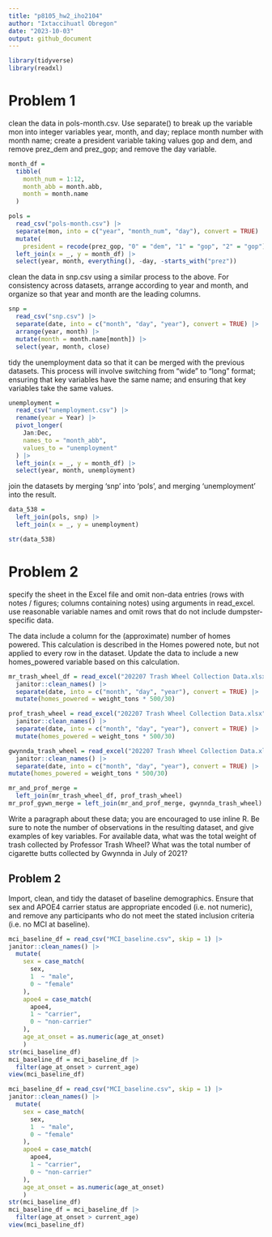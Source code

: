 ```yaml
---
title: "p8105_hw2_iho2104"
author: "Ixtaccihuatl Obregon"
date: "2023-10-03"
output: github_document
---
```



```r
library(tidyverse)
library(readxl)
```

# Problem 1 

clean the data in pols-month.csv. Use separate() to break up the variable mon into integer variables year, month, and day; replace month number with month name; create a president variable taking values gop and dem, and remove prez_dem and prez_gop; and remove the day variable.

```r
month_df = 
  tibble(
    month_num = 1:12,
    month_abb = month.abb,
    month = month.name
  )

pols = 
  read_csv("pols-month.csv") |>
  separate(mon, into = c("year", "month_num", "day"), convert = TRUE) |>
  mutate(
    president = recode(prez_gop, "0" = "dem", "1" = "gop", "2" = "gop")) |>
  left_join(x = _, y = month_df) |> 
  select(year, month, everything(), -day, -starts_with("prez")) 
```

clean the data in snp.csv using a similar process to the above. For consistency across datasets, arrange according to year and month, and organize so that year and month are the leading columns.

```r
snp = 
  read_csv("snp.csv") |>
  separate(date, into = c("month", "day", "year"), convert = TRUE) |>
  arrange(year, month) |>
  mutate(month = month.name[month]) |>
  select(year, month, close) 
```

tidy the unemployment data so that it can be merged with the previous datasets. This process will involve switching from “wide” to “long” format; ensuring that key variables have the same name; and ensuring that key variables take the same values.

```r
unemployment = 
  read_csv("unemployment.csv") |>
  rename(year = Year) |>
  pivot_longer(
    Jan:Dec, 
    names_to = "month_abb",
    values_to = "unemployment"
  ) |> 
  left_join(x = _, y = month_df) |> 
  select(year, month, unemployment)
```

join the datasets by merging 'snp' into 'pols', and merging 'unemployment' into the result.

```r
data_538 = 
  left_join(pols, snp) |>
  left_join(x = _, y = unemployment)

str(data_538)
```

# Problem 2

specify the sheet in the Excel file and omit non-data entries (rows with notes / figures; columns containing notes) using arguments in read_excel. use reasonable variable names and omit rows that do not include dumpster-specific data. 

The data include a column for the (approximate) number of homes powered. This calculation is described in the Homes powered note, but not applied to every row in the dataset. Update the data to include a new homes_powered variable based on this calculation.

```r

mr_trash_wheel_df = read_excel("202207 Trash Wheel Collection Data.xlsx", sheet = "Mr. Trash Wheel", col_names = TRUE) |> 
  janitor::clean_names() |> 
  separate(date, into = c("month", "day", "year"), convert = TRUE) |> 
  mutate(homes_powered = weight_tons * 500/30) 
```




```r

prof_trash_wheel = read_excel("202207 Trash Wheel Collection Data.xlsx", sheet = "Professor Trash Wheel", range= "B2:N547", col_names = TRUE) |> 
  janitor::clean_names() |> 
  separate(date, into = c("month", "day", "year"), convert = TRUE) |> 
  mutate(homes_powered = weight_tons * 500/30) 
```

```r

gwynnda_trash_wheel = read_excel("202207 Trash Wheel Collection Data.xlsx", sheet = "Gwynnda Trash Wheel", col_names = TRUE) |> 
  janitor::clean_names() |> 
  separate(date, into = c("month", "day", "year"), convert = TRUE) |> 
mutate(homes_powered = weight_tons * 500/30) 
```

```r
mr_and_prof_merge = 
  left_join(mr_trash_wheel_df, prof_trash_wheel)
mr_prof_gywn_merge = left_join(mr_and_prof_merge, gwynnda_trash_wheel)

```


Write a paragraph about these data; you are encouraged to use inline R. Be sure to note the number of observations in the resulting dataset, and give examples of key variables. For available data, what was the total weight of trash collected by Professor Trash Wheel? What was the total number of cigarette butts collected by Gwynnda in July of 2021?

## Problem 2

Import, clean, and tidy the dataset of baseline demographics. Ensure that sex and APOE4 carrier status are appropriate encoded (i.e. not numeric), and remove any participants who do not meet the stated inclusion criteria (i.e. no MCI at baseline). 

```r
mci_baseline_df = read_csv("MCI_baseline.csv", skip = 1) |> 
janitor::clean_names() |> 
  mutate(
    sex = case_match(
      sex,
      1  ~ "male",
      0 ~ "female"
    ),
    apoe4 = case_match(
      apoe4,
      1 ~ "carrier",
      0 ~ "non-carrier"
    ), 
    age_at_onset = as.numeric(age_at_onset)
    ) 
str(mci_baseline_df) 
mci_baseline_df = mci_baseline_df |> 
  filter(age_at_onset > current_age)
view(mci_baseline_df)
```





```r
mci_baseline_df = read_csv("MCI_baseline.csv", skip = 1) |> 
janitor::clean_names() |> 
  mutate(
    sex = case_match(
      sex,
      1  ~ "male",
      0 ~ "female"
    ),
    apoe4 = case_match(
      apoe4,
      1 ~ "carrier",
      0 ~ "non-carrier"
    ), 
    age_at_onset = as.numeric(age_at_onset)
    ) 
str(mci_baseline_df) 
mci_baseline_df = mci_baseline_df |> 
  filter(age_at_onset > current_age)
view(mci_baseline_df)
```

